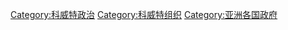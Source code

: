 {{Commons category|Government of Kuwait}}

{{cat main}}

[[Category:科威特政治|Category:科威特政治]]
[[Category:科威特组织|Category:科威特组织]]
[[Category:亚洲各国政府|Category:亚洲各国政府]]